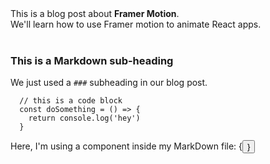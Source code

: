 
<ArticleHead title={title} date={date} description={description} thumbnailUrl={thumbnailUrl} />

<div>
  This is a blog post about <strong>Framer Motion</strong>. <br />
  We'll learn how to use Framer motion to animate React apps.
</div>

<br />

### This is a Markdown sub-heading

We just used a `###` subheading in our blog post.

```
  // this is a code block
  const doSomething = () => {
    return console.log('hey')
  }
```

<div>Here, I'm using a component inside my MarkDown file: {<Button text={'Click me'} />}</div>
